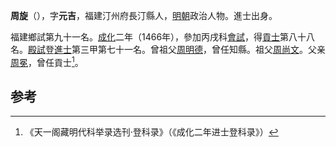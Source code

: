 '''周旋'''（{{bd|1424年||？}}），字'''元吉'''，福建汀州府長汀縣人，[[明朝|明朝]]政治人物。進士出身。

福建鄉試第九十一名。[[成化|成化]]二年（1466年），參加丙戌科[[會試|會試]]，得[[貢士|貢士]]第八十八名。[[殿試|殿試]]登[[進士|進士]]第三甲第七十一名。曾祖父[[周明德|周明德]]，曾任知縣。祖父[[周尚文|周尚文]]。父亲[[周冕|周冕]]，曾任貢士<ref>《天一阁藏明代科举录选刊·登科录》（《成化二年进士登科录》）</ref>。

==参考==
{{reflist}}
{{明朝人物小作品}}
{{成化二年丙戌科殿試金榜}}